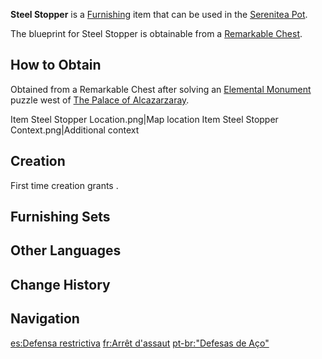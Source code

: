 {{Furnishing Infobox
|id             = 373359
|image          = Item Steel Stopper.png
|category       = Landscape
|subcategory    = Large Object
|quality        = 3
|adeptal_energy = 60
|load           = 35
|reduced_load   = 24
|description    = These traditional roadblocks are used to delineate prohibited areas in peacetime, but they serve as the basic unit of a defensive line during wartime. Due to the high-density [[Adhigama Wood]] used and the addition of very large metal spikes, the weight of this roadblock is frighteningly heavy, enough to stop the head-on charge of a [[Sumpter Beast]]. As such, these roadblocks are often dismantled and moved around, set up only when they are needed.<br>That said, there was [[Dehya|a certain mercenary]] with long black-and-golden hair who once opined that "defensive lines were made to be broken," breaking through such obstacles en route to tearing the opposing side's defenses to shreds. This incident was so significant that even her colleagues started to consider installing some strengthening metal structures at the intersection of these roadblocks in order to deal with foes as powerful as her.
|mention        = Dehya
|blueprint      = Remarkable Chest
|source1        = 
}}
'''Steel Stopper''' is a [[Furnishing]] item that can be used in the [[Serenitea Pot]].

The blueprint for Steel Stopper is obtainable from a [[Remarkable Chest]].

==How to Obtain==
Obtained from a Remarkable Chest after solving an [[Elemental Monument]] puzzle west of [[The Palace of Alcazarzaray]].
<gallery>
Item Steel Stopper Location.png|Map location
Item Steel Stopper Context.png|Additional context
</gallery>

==Creation==
First time creation grants {{Item|Trust|24|x=60}}.
{{Recipe
|type = Creation
|time = 14h
|Adhigama Wood = 4
|White Iron Chunk = 4
|sort = Adhigama Wood;White Iron Chunk
}}

==Furnishing Sets==
{{Craft Usage|type=Furnishing Set}}

==Other Languages==
{{Other Languages
|default_hidden = 1
|en      = Steel Stopper
|zhs     = 「禁足铁菱角」
|zhs_rm  = "Jìnzú Tiě Língjiǎo"
|zht     = 「禁足鐵菱角」
|zht_rm  = "Jìnzú Tiě Língjiǎo"
|ja      = 「禁足の鉄拒馬」
|ja_rm   = "Kinsoku no Tekkyoba"{{Assumed}}
|ko      = 「날카로운 차단목」
|es      = Defensa restrictiva
|fr      = Arrêt d'assaut
|ru      = Стальная заглушка
|th      = "ขวางกั้นแนวทะลวง"
|th_rm   = 
|vi      = Trụ Sắt Chặn Đường
|de      = „Stahlbarrikade“
|id      = Kacang Besi Kaki
|pt      = "Defesas de Aço"
|tr      = Çelik Barikat
|it      = Barriera d'acciaio
}}

==Change History==
{{Change History|3.0}}

==Navigation==
{{Furnishing Navbox|exterior}}

[[es:Defensa restrictiva]]
[[fr:Arrêt d'assaut]]
[[pt-br:"Defesas de Aço"]]